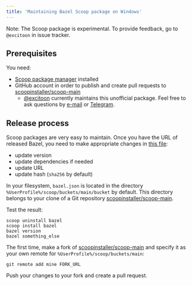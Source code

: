 ```yaml
---
title: 'Maintaining Bazel Scoop package on Windows'
---
```




Note: The Scoop package is experimental. To provide feedback, go to
`@excitoon` in issue tracker.

## Prerequisites

You need:

*    [Scoop package manager](https://scoop.sh/) installed
*    GitHub account in order to publish and create pull requests to
     [scoopinstaller/scoop-main](https://github.com/scoopinstaller/scoop-main)
     * [@excitoon](https://github.com/excitoon) currently maintains this
       unofficial package. Feel free to ask questions by
       [e-mail](mailto:vladimir.chebotarev@gmail.com) or
       [Telegram](http://telegram.me/excitoon).

## Release process

Scoop packages are very easy to maintain. Once you have the URL of released
Bazel, you need to make appropriate changes in
[this file](https://github.com/scoopinstaller/scoop-main/blob/master/bucket/bazel.json):

- update version
- update dependencies if needed
- update URL
- update hash (`sha256` by default)

In your filesystem, `bazel.json` is located in the directory
`%UserProfile%/scoop/buckets/main/bucket` by default. This directory belongs to
your clone of a Git repository
[scoopinstaller/scoop-main](https://github.com/scoopinstaller/scoop-main).

Test the result:

```
scoop uninstall bazel
scoop install bazel
bazel version
bazel something_else
```

The first time, make a fork of
[scoopinstaller/scoop-main](https://github.com/scoopinstaller/scoop-main) and
specify it as your own remote for `%UserProfile%/scoop/buckets/main`:

```
git remote add mine FORK_URL
```

Push your changes to your fork and create a pull request.
